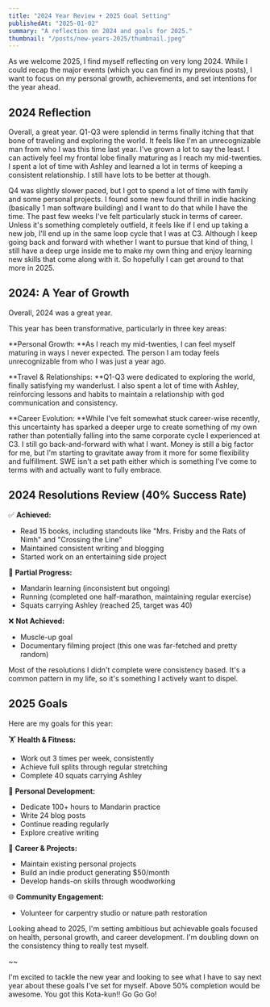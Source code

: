 ```yaml
---
title: "2024 Year Review + 2025 Goal Setting"
publishedAt: "2025-01-02"
summary: "A reflection on 2024 and goals for 2025."
thumbnail: "/posts/new-years-2025/thumbnail.jpeg"
---
```


<HeroImage
  src="/posts/new-years-2025/thumbnail.jpeg"
  alt="Filby the rabbit looking across the kingdom"
  caption="Filby the rabbit looking across the kingdom"
/>

As we welcome 2025, I find myself reflecting on very long 2024. While I could recap the major events (which you can find in my previous posts), I want to focus on my personal growth, achievements, and set intentions for the year ahead.

## 2024 Reflection

Overall, a great year. Q1-Q3 were splendid in terms finally itching that that bone of traveling and exploring the world. It feels like I'm an unrecognizable man from who I was this time last year. I've grown a lot to say the least. I can actively feel my frontal lobe finally maturing as I reach my mid-twenties. I spent a lot of time with Ashley and learned a lot in terms of keeping a consistent relationship. I still have lots to be better at though. 

Q4 was slightly slower paced, but I got to spend a lot of time with family and some personal projects. I found some new found thrill in indie hacking (basically 1 man software building) and I want to do that while I have the time. The past few weeks I've felt particularly stuck in terms of career. Unless it's something completely outfield, it feels like if I end up taking a new job, I'll end up in the same loop cycle that I was at C3. Although I keep going back and forward with whether I want to pursue that kind of thing, I still have a deep urge inside me to make my own thing and enjoy learning new skills that come along with it. So hopefully I can get around to that more in 2025.

## 2024: A Year of Growth 

Overall, 2024 was a great year.

This year has been transformative, particularly in three key areas: 

**Personal Growth: **As I reach my mid-twenties, I can feel myself maturing in ways I never expected. The person I am today feels unrecognizable from who I was just a year ago. 

**Travel & Relationships: **Q1-Q3 were dedicated to exploring the world, finally satisfying my wanderlust. I also spent a lot of time with Ashley, reinforcing lessons and habits to maintain a relationship with god communication and consistency. 

**Career Evolution: **While I've felt somewhat stuck career-wise recently, this uncertainty has sparked a deeper urge to create something of my own rather than potentially falling into the same corporate cycle I experienced at C3. I still go back-and-forward with what I want. Money is still a big factor for me, but I'm starting to gravitate away from it more for some flexibility and fulfillment. SWE isn't a set path either which is something I've come to terms with and actually want to fully embrace. 

## 2024 Resolutions Review (40% Success Rate) 

✅ **Achieved:** 
- Read 15 books, including standouts like "Mrs. Frisby and the Rats of Nimh" and "Crossing the Line" 
- Maintained consistent writing and blogging 
- Started work on an entertaining side project 

🚧 **Partial Progress:** 
- Mandarin learning (inconsistent but ongoing) 
- Running (completed one half-marathon, maintaining regular exercise) 
- Squats carrying Ashley (reached 25, target was 40) 

❌ **Not Achieved:** 
- Muscle-up goal 
- Documentary filming project (this one was far-fetched and pretty random)

Most of the resolutions I didn't complete were consistency based. It's a common pattern in my life, so it's something I actively want to dispel. 

## 2025 Goals

Here are my goals for this year:

🏋️ **Health & Fitness:**
- Work out 3 times per week, consistently 
- Achieve full splits through regular stretching 
- Complete 40 squats carrying Ashley 

💪 **Personal Development:** 
- Dedicate 100+ hours to Mandarin practice 
- Write 24 blog posts 
- Continue reading regularly 
- Explore creative writing 

🏢 **Career & Projects:** 
- Maintain existing personal projects 
- Build an indie product generating $50/month 
- Develop hands-on skills through woodworking

🌐 **Community Engagement:** 
- Volunteer for carpentry studio or nature path restoration

Looking ahead to 2025, I'm setting ambitious but achievable goals focused on health, personal growth, and career development. I'm doubling down on the consistency thing to really test myself. 

~~

I'm excited to tackle the new year and looking to see what I have to say next year about these goals I've set for myself. Above 50% completion would be awesome. You got this Kota-kun!! Go Go Go!